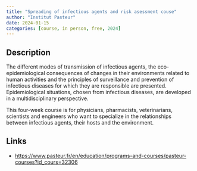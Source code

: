 ```yaml
---
title: "Spreading of infectious agents and risk asessment couse"
author: "Institut Pasteur"
date: 2024-01-15
categories: [course, in person, free, 2024]
---
```


## Description

The different modes of transmission of infectious agents, the eco-epidemiological consequences of changes in their environments related to human activities and the principles of surveillance and prevention of infectious diseases for which they are responsible are presented. Epidemiological situations, chosen from infectious diseases, are developed in a multidisciplinary perspective.

This four-week course is for physicians, pharmacists, veterinarians, scientists and engineers who want to specialize in the relationships between infectious agents, their hosts and the environment.

## Links

-   <https://www.pasteur.fr/en/education/programs-and-courses/pasteur-courses?id_cours=32306>
